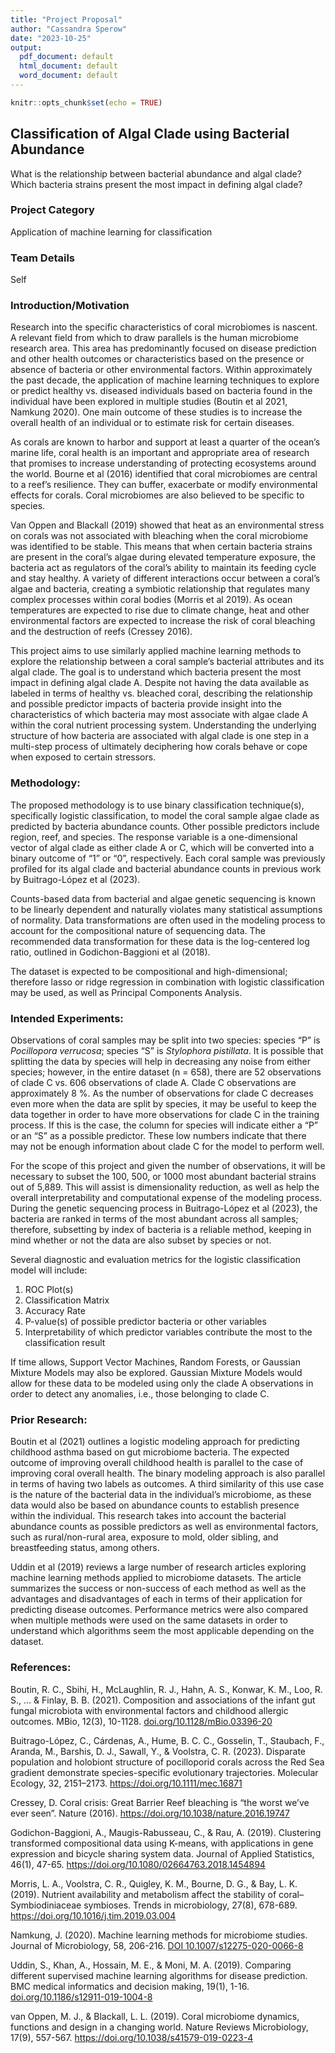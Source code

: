 ```yaml
---
title: "Project Proposal"
author: "Cassandra Sperow"
date: "2023-10-25"
output:
  pdf_document: default
  html_document: default
  word_document: default
---
```


```r
knitr::opts_chunk$set(echo = TRUE)
```

## Classification of Algal Clade using Bacterial Abundance

What is the relationship between bacterial abundance and algal clade?
Which bacteria strains present the most impact in defining algal clade?

### Project Category

Application of machine learning for classification

### Team Details

Self

### Introduction/Motivation

Research into the specific characteristics of coral microbiomes is  nascent. A relevant field from which to draw parallels is the human microbiome research area. This area has predominantly focused on disease prediction and other health outcomes or characteristics based on the presence or absence of bacteria or other environmental factors.  Within approximately the past decade, the application of machine learning techniques to explore or predict healthy vs. diseased individuals based on bacteria found in the individual have been explored in multiple studies (Boutin et al 2021, Namkung 2020). One main outcome of these studies is to increase the overall health of an individual or to estimate risk for certain diseases. 

As corals are known to harbor and support at least a quarter of the ocean's marine life, coral health is an important and appropriate area of research that promises to increase understanding of protecting ecosystems around the world. Bourne et al (2016) identified that coral microbiomes are central to a reef's resilience. They can buffer, exacerbate or modify environmental effects for corals. Coral microbiomes are also believed to be specific to species. 

Van Oppen and Blackall (2019) showed that heat as an environmental stress on corals was not associated with bleaching when the coral microbiome was identified to be stable. This means that when certain bacteria strains are present in the coral's algae during elevated temperature exposure, the bacteria act as regulators of the coral's ability to maintain its feeding cycle and stay healthy. A variety of different interactions occur between a coral's algae and bacteria, creating a symbiotic relationship that regulates many complex processes within coral bodies (Morris et al 2019). As ocean temperatures are expected to rise due to climate change, heat and other environmental factors are expected to increase the risk of coral bleaching and the destruction of reefs (Cressey 2016). 

This project aims to use similarly applied machine learning methods to explore the relationship between a coral sample's bacterial attributes and its algal clade. The goal is to understand which bacteria present the most impact in defining algal clade A. Despite not having the data available as labeled in terms of healthy vs. bleached coral, describing the relationship and possible predictor impacts of bacteria provide insight into the characteristics of which bacteria may most associate with algae clade A within the coral nutrient processing system. Understanding the underlying structure of how bacteria are associated with algal clade is one step in a multi-step process of ultimately deciphering how corals behave or cope when exposed to certain stressors.  

### Methodology: 

The proposed methodology is to use binary classification technique(s), specifically logistic classification, to model the coral sample algae clade as predicted by bacteria abundance counts. Other possible predictors include region, reef, and species. The response variable is a one-dimensional vector of algal clade as either clade A or C, which will be converted into a binary outcome of "1" or "0", respectively. Each coral sample was previously profiled for its algal clade and bacterial abundance counts in previous work by Buitrago-López et al (2023). 

Counts-based data from bacterial and algae genetic sequencing is known to be linearly dependent and naturally violates many statistical assumptions of normality. Data transformations are often used in the modeling process to account for the compositional nature of sequencing data. The recommended data transformation for these data is the log-centered log ratio, outlined in Godichon-Baggioni et al (2018). 

The dataset is expected to be compositional and high-dimensional; therefore lasso or ridge regression in combination with logistic classification may be used, as well as Principal Components Analysis. 


### Intended Experiments: 

Observations of coral samples may be split into two species: species "P" is *Pocillopora verrucosa*; species "S" is *Stylophora pistillata*. It is possible that splitting the data by species will help in decreasing any noise from either species; however, in the entire dataset (n = 658), there are 52 observations of clade C vs. 606 observations of clade A. Clade C observations are approximately 8 %. As the number of observations for clade C decreases even more when the data are split by species, it may be useful to keep the data together in order to have more observations for clade C in the training process. If this is the case, the column for species will indicate either a "P" or an "S" as a possible predictor. These low numbers indicate that there may not be enough information about clade C for the model to perform well. 

For the scope of this project and given the number of observations, it will be necessary to subset the 100, 500, or 1000 most abundant bacterial strains out of 5,889. This will assist is dimensionality reduction, as well as help the overall interpretability and computational expense of the modeling process. During the genetic sequencing process in Buitrago-López et al (2023), the bacteria are ranked in terms of the most abundant across all samples; therefore, subsetting by index of bacteria is a reliable method, keeping in mind whether or not the data are also subset by species or not. 

Several diagnostic and evaluation metrics for the logistic classification model will include:

1. ROC Plot(s) 
2. Classification Matrix 
3. Accuracy Rate
4. P-value(s) of possible predictor bacteria or other variables
5. Interpretability of which predictor variables contribute the most to the classification result

If time allows, Support Vector Machines, Random Forests, or Gaussian Mixture Models may also be explored. Gaussian Mixture Models would allow for these data to be modeled using only the clade A observations in order to detect any anomalies, i.e., those belonging to clade C. 


### Prior Research: 

Boutin et al (2021) outlines a logistic modeling approach for predicting childhood asthma based on gut microbiome bacteria. The expected outcome of improving overall childhood health is parallel to the case of improving coral overall health. The binary modeling approach is also parallel in terms of having two labels as outcomes. A third similarity of this use case is the nature of the bacterial data in the individual's microbiome, as these data would also be based on abundance counts to establish presence within the individual. This research takes into account the bacterial abundance counts as possible predictors as well as environmental factors, such as rural/non-rural area, exposure to mold, older sibling, and breastfeeding status, among others. 

Uddin et al (2019) reviews a large number of research articles exploring machine learning methods applied to microbiome datasets. The article summarizes the success or non-success of each method as well as the advantages and disadvantages of each in terms of their application for predicting disease outcomes. Performance metrics were also compared when multiple methods were used on the same datasets in order to understand which algorithms seem the most applicable depending on the dataset. 

### References: 

Boutin, R. C., Sbihi, H., McLaughlin, R. J., Hahn, A. S., Konwar, K. M., Loo, R. S., ... & Finlay, B. B. (2021). Composition and associations of the infant gut fungal microbiota with environmental factors and childhood allergic outcomes. MBio, 12(3), 10-1128. [doi.org/10.1128/mBio.03396-20](https://journals.asm.org/doi/10.1128/mbio.03396-20)

Buitrago-López, C., Cárdenas, A., Hume, B. C. C., Gosselin, T., Staubach, F., Aranda, M., Barshis, D. J., Sawall, Y., & Voolstra, C. R. (2023). Disparate population and holobiont structure of pocilloporid corals across the Red Sea gradient demonstrate species-specific evolutionary trajectories. Molecular Ecology, 32, 2151–2173. [https://doi.org/10.1111/mec.16871](https://doi.org/10.1111/mec.16871)

Cressey, D. Coral crisis: Great Barrier Reef bleaching is “the worst we’ve ever seen”. Nature (2016). [https://doi.org/10.1038/nature.2016.19747](https://www.nature.com/articles/nature.2016.19747#citeas)

Godichon-Baggioni, A., Maugis-Rabusseau, C., & Rau, A. (2019). Clustering transformed compositional data using K-means, with applications in gene expression and bicycle sharing system data. Journal of Applied Statistics, 46(1), 47-65. [https://doi.org/10.1080/02664763.2018.1454894](https://www.tandfonline.com/doi/abs/10.1080/02664763.2018.1454894?casa_token=fnkmW91KsW8AAAAA:eHVu9BW28CAKOF3U9Jet8uGY4T_wm5NgkPmzSVIW0ZmQicgX5_V2GQXmuwLsBGf16i--A9VUFBvf)

Morris, L. A., Voolstra, C. R., Quigley, K. M., Bourne, D. G., & Bay, L. K. (2019). Nutrient availability and metabolism affect the stability of coral–Symbiodiniaceae symbioses. Trends in microbiology, 27(8), 678-689. [https://doi.org/10.1016/j.tim.2019.03.004](https://www.cell.com/trends/microbiology/fulltext/S0966-842X(19)30068-X)

Namkung, J. (2020). Machine learning methods for microbiome studies. Journal of Microbiology, 58, 206-216. [DOI 10.1007/s12275-020-0066-8](https://link.springer.com/article/10.1007/s12275-020-0066-8)

Uddin, S., Khan, A., Hossain, M. E., & Moni, M. A. (2019). Comparing different supervised machine learning algorithms for disease prediction. BMC medical informatics and decision making, 19(1), 1-16.
[doi.org/10.1186/s12911-019-1004-8](https://bmcmedinformdecismak.biomedcentral.com/articles/10.1186/s12911-019-1004-8)

van Oppen, M. J., & Blackall, L. L. (2019). Coral microbiome dynamics, functions and design in a changing world. Nature Reviews Microbiology, 17(9), 557-567. [https://doi.org/10.1038/s41579-019-0223-4](https://www.nature.com/articles/s41579-019-0223-4)
